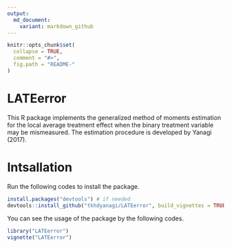 ```yaml
---
output:
  md_document:
    variant: markdown_github
---
```


<!-- README.md is generated from README.Rmd. Please edit that file -->

```r
knitr::opts_chunk$set(
  collapse = TRUE,
  comment = "#>",
  fig.path = "README-"
)
```

# LATEerror

This R package implements the generalized method of moments estimation for the local average treatment effect when the binary treatment variable may be mismeasured.
The estimation procedure is developed by Yanagi (2017).


# Intsallation

Run the following codes to install the package.

```r
install.packages("devtools") # if needed
devtools::install_github("tkhdyanagi/LATEerror", build_vignettes = TRUE)
```

You can see the usage of the package by the following codes.

```r
library("LATEerror")
vignette("LATEerror")
```

